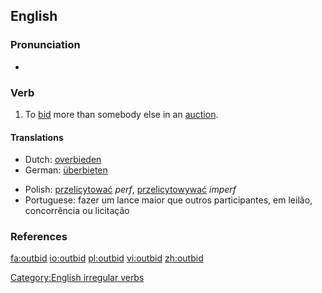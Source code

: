 ==English==

===Pronunciation===
*{{IPA|/'outbid/}}

===Verb===
{{en-verb|outbids|outbidding|outbid}}

# To [[bid]] more than somebody else in an [[auction]].

====Translations====
{{top}}
*Dutch: [[overbieden]]
*German: [[überbieten]]
{{mid}}
*Polish: [[przelicytować]] ''perf'', [[przelicytowywać]] ''imperf''
*Portuguese: fazer um lance maior que outros participantes, em leilão, concorrência ou licitação
{{bottom}}

===References===
{{R:Century 1911}}
{{R:Webster 1913}}

[[Category:English irregular verbs]]

[[fa:outbid]]
[[io:outbid]]
[[pl:outbid]]
[[vi:outbid]]
[[zh:outbid]]